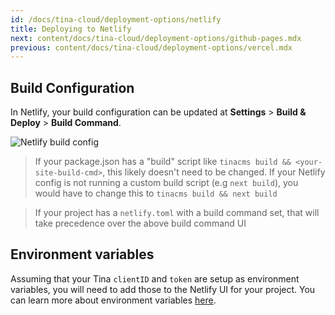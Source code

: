 ```yaml
---
id: /docs/tina-cloud/deployment-options/netlify
title: Deploying to Netlify
next: content/docs/tina-cloud/deployment-options/github-pages.mdx
previous: content/docs/tina-cloud/deployment-options/vercel.mdx
---
```


## Build Configuration

In Netlify, your build configuration can be updated at **Settings** > **Build & Deploy** > **Build Command**.

![Netlify build config](https://res.cloudinary.com/forestry-demo/image/upload/v1674607585/Screen_Shot_2023-01-24_at_8.45.23_PM_gbqyqb.png 'Netlify build config')

> If your package.json has a "build" script like `tinacms build && <your-site-build-cmd>`, this likely doesn't need to be changed. If your Netlify config is not running a custom build script (e.g `next build`), you would have to change this to `tinacms build && next build`

> If your project has a `netlify.toml` with a build command set, that will take precedence over the above build command UI

## Environment variables

Assuming that your Tina `clientID` and `token` are setup as environment variables, you will need to add those to the Netlify UI for your project. You can learn more about environment variables [here](https://docs.netlify.com/environment-variables/overview/?_ga=2.128850127.213489666.1674607241-1149277376.1674150726 'netlify environment variables').
